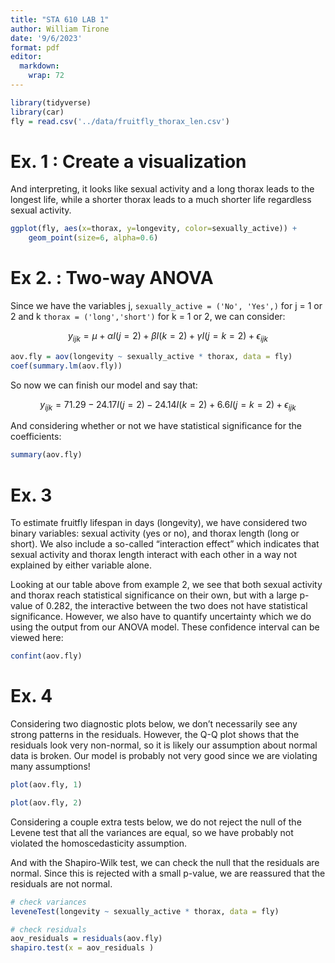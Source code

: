 ```yaml
---
title: "STA 610 LAB 1"
author: William Tirone
date: '9/6/2023'
format: pdf
editor: 
  markdown: 
    wrap: 72
---
```


```r
library(tidyverse)
library(car)
fly = read.csv('../data/fruitfly_thorax_len.csv')
```

# Ex. 1 : Create a visualization

And interpreting, it looks like sexual activity and a long thorax leads
to the longest life, while a shorter thorax leads to a much shorter life
regardless sexual activity.

```r
ggplot(fly, aes(x=thorax, y=longevity, color=sexually_active)) + 
    geom_point(size=6, alpha=0.6)
```

# Ex 2. : Two-way ANOVA

Since we have the variables j, `sexually_active = ('No', 'Yes',)` for j
= 1 or 2 and k `thorax = ('long','short')` for k = 1 or 2, we can
consider:

$$
y_{ijk} = \mu + \alpha I(j=2) + \beta I(k=2) + \gamma I(j = k = 2) + \epsilon_{ijk}
$$

```r
aov.fly = aov(longevity ~ sexually_active * thorax, data = fly)
coef(summary.lm(aov.fly))
```

So now we can finish our model and say that:

$$
y_{ijk} = 71.29 - 24.17I(j=2) -  24.14I(k=2) + 6.6I(j = k = 2) + \epsilon_{ijk}
$$

And considering whether or not we have statistical significance for the
coefficients:

```r
summary(aov.fly)
```

# Ex. 3

To estimate fruitfly lifespan in days (longevity), we have considered
two binary variables: sexual activity (yes or no), and thorax length
(long or short). We also include a so-called "interaction effect" which
indicates that sexual activity and thorax length interact with each
other in a way not explained by either variable alone.

Looking at our table above from example 2, we see that both sexual
activity and thorax reach statistical significance on their own, but
with a large p-value of 0.282, the interactive between the two does not
have statistical significance. However, we also have to quantify
uncertainty which we do using the output from our ANOVA model. These
confidence interval can be viewed here:

```r
confint(aov.fly)
```

# Ex. 4

Considering two diagnostic plots below, we don't necessarily see any
strong patterns in the residuals. However, the Q-Q plot shows that the
residuals look very non-normal, so it is likely our assumption about
normal data is broken. Our model is probably not very good since we are
violating many assumptions!

```r
plot(aov.fly, 1)
```

```r
plot(aov.fly, 2)
```

Considering a couple extra tests below, we do not reject the null of the
Levene test that all the variances are equal, so we have probably not
violated the homoscedasticity assumption.

And with the Shapiro-Wilk test, we can check the null that the residuals
are normal. Since this is rejected with a small p-value, we are
reassured that the residuals are not normal.

```r
# check variances 
leveneTest(longevity ~ sexually_active * thorax, data = fly)

# check residuals 
aov_residuals = residuals(aov.fly)
shapiro.test(x = aov_residuals )
```
